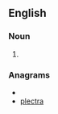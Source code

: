 ==English==

===Noun===
{{en-noun}}

# {{alternative spelling of|[[crapplet]]}}

===Anagrams===
* {{alphagram|acelprt}}
* [[plectra#English|plectra]]